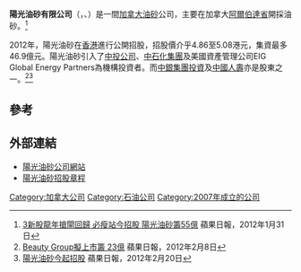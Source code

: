 '''陽光油砂有限公司'''（{{lang-en|'''Sunshine Oilsands Ltd.'''}}，{{hkex|2012}}、{{tsx|SUO}}）是一間[[加拿大|加拿大]][[油砂|油砂]]公司，主要在加拿大[[阿爾伯達省|阿爾伯達省]]開採油砂。<ref>[http://hk.apple.nextmedia.com/template/apple/art_main.php?iss_id=20120131&sec_id=15307&subsec=15320&art_id=16027446 3新股龍年搶閘回歸 必瘦站今招股 陽光油砂籌55億] 蘋果日報，2012年1月31日</ref>

2012年，陽光油砂在[[香港|香港]]進行公開招股，招股價介乎4.86至5.08港元，集資最多46.9億元。陽光油砂引入了[[中投公司|中投公司]]、[[中石化集團|中石化集團]]及美國資產管理公司EIG Global Energy Partners為機構投資者。而[[中銀集團投資|中銀集團投資]]及[[中國人壽|中國人壽]]亦是股東之一。<ref>[http://hk.apple.nextmedia.com/template/apple/art_main.php?iss_id=20120208&sec_id=15307&subsec=15320&art_id=16051615 Beauty Group擬上市籌 23億]  蘋果日報，2012年2月8日</ref><ref>[http://hk.apple.nextmedia.com/template/apple/art_main.php?iss_id=20120220&sec_id=15307&subsec=15320&art_id=16085210 陽光油砂今起招股] 蘋果日報，2012年2月20日</ref>

==參考==
{{reflist}}

==外部連結==
*[http://www.sunshineoilsands.com/ 陽光油砂公司網站] {{Wayback|url=http://www.sunshineoilsands.com/ |date=20120218194938 }}
*[http://www.hkexnews.hk/listedco/listconews/sehk/2012/0220/LTN20120220005_C.HTM 陽光油砂招股章程]

[[Category:加拿大公司|Category:加拿大公司]]
[[Category:石油公司|Category:石油公司]]
[[Category:2007年成立的公司|Category:2007年成立的公司]]